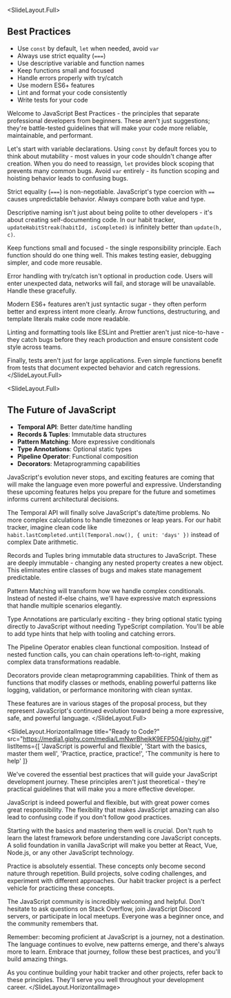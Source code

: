 
<SlideLayout.Full>
## Best Practices

- Use `const` by default, `let` when needed, avoid `var`
- Always use strict equality (`===`)
- Use descriptive variable and function names
- Keep functions small and focused
- Handle errors properly with try/catch
- Use modern ES6+ features
- Lint and format your code consistently
- Write tests for your code

<Notes>
Welcome to JavaScript Best Practices - the principles that separate professional developers from beginners. These aren't just suggestions; they're battle-tested guidelines that will make your code more reliable, maintainable, and performant.

Let's start with variable declarations. Using `const` by default forces you to think about mutability - most values in your code shouldn't change after creation. When you do need to reassign, `let` provides block scoping that prevents many common bugs. Avoid `var` entirely - its function scoping and hoisting behavior leads to confusing bugs.

Strict equality (`===`) is non-negotiable. JavaScript's type coercion with `==` causes unpredictable behavior. Always compare both value and type.

Descriptive naming isn't just about being polite to other developers - it's about creating self-documenting code. In our habit tracker, `updateHabitStreak(habitId, isCompleted)` is infinitely better than `update(h, c)`.

Keep functions small and focused - the single responsibility principle. Each function should do one thing well. This makes testing easier, debugging simpler, and code more reusable.

Error handling with try/catch isn't optional in production code. Users will enter unexpected data, networks will fail, and storage will be unavailable. Handle these gracefully.

Modern ES6+ features aren't just syntactic sugar - they often perform better and express intent more clearly. Arrow functions, destructuring, and template literals make code more readable.

Linting and formatting tools like ESLint and Prettier aren't just nice-to-have - they catch bugs before they reach production and ensure consistent code style across teams.

Finally, tests aren't just for large applications. Even simple functions benefit from tests that document expected behavior and catch regressions.
</Notes>
</SlideLayout.Full>

<SlideLayout.Full>
## The Future of JavaScript

- **Temporal API**: Better date/time handling
- **Records & Tuples**: Immutable data structures
- **Pattern Matching**: More expressive conditionals
- **Type Annotations**: Optional static types
- **Pipeline Operator**: Functional composition
- **Decorators**: Metaprogramming capabilities

<Notes>
JavaScript's evolution never stops, and exciting features are coming that will make the language even more powerful and expressive. Understanding these upcoming features helps you prepare for the future and sometimes informs current architectural decisions.

The Temporal API will finally solve JavaScript's date/time problems. No more complex calculations to handle timezones or leap years. For our habit tracker, imagine clean code like `habit.lastCompleted.until(Temporal.now(), { unit: 'days' })` instead of complex Date arithmetic.

Records and Tuples bring immutable data structures to JavaScript. These are deeply immutable - changing any nested property creates a new object. This eliminates entire classes of bugs and makes state management predictable.

Pattern Matching will transform how we handle complex conditionals. Instead of nested if-else chains, we'll have expressive match expressions that handle multiple scenarios elegantly.

Type Annotations are particularly exciting - they bring optional static typing directly to JavaScript without needing TypeScript compilation. You'll be able to add type hints that help with tooling and catching errors.

The Pipeline Operator enables clean functional composition. Instead of nested function calls, you can chain operations left-to-right, making complex data transformations readable.

Decorators provide clean metaprogramming capabilities. Think of them as functions that modify classes or methods, enabling powerful patterns like logging, validation, or performance monitoring with clean syntax.

These features are in various stages of the proposal process, but they represent JavaScript's continued evolution toward being a more expressive, safe, and powerful language.
</Notes>
</SlideLayout.Full>

<SlideLayout.HorizontalImage 
  title="Ready to Code?" 
  src="https://media1.giphy.com/media/LmNwrBhejkK9EFP504/giphy.gif"
  listItems={[
    'JavaScript is powerful and flexible',
    'Start with the basics, master them well',
    'Practice, practice, practice!',
    'The community is here to help'
  ]}
>

<Notes>
We've covered the essential best practices that will guide your JavaScript development journey. These principles aren't just theoretical - they're practical guidelines that will make you a more effective developer.

JavaScript is indeed powerful and flexible, but with great power comes great responsibility. The flexibility that makes JavaScript amazing can also lead to confusing code if you don't follow good practices.

Starting with the basics and mastering them well is crucial. Don't rush to learn the latest framework before understanding core JavaScript concepts. A solid foundation in vanilla JavaScript will make you better at React, Vue, Node.js, or any other JavaScript technology.

Practice is absolutely essential. These concepts only become second nature through repetition. Build projects, solve coding challenges, and experiment with different approaches. Our habit tracker project is a perfect vehicle for practicing these concepts.

The JavaScript community is incredibly welcoming and helpful. Don't hesitate to ask questions on Stack Overflow, join JavaScript Discord servers, or participate in local meetups. Everyone was a beginner once, and the community remembers that.

Remember: becoming proficient at JavaScript is a journey, not a destination. The language continues to evolve, new patterns emerge, and there's always more to learn. Embrace that journey, follow these best practices, and you'll build amazing things.

As you continue building your habit tracker and other projects, refer back to these principles. They'll serve you well throughout your development career.
</Notes>
</SlideLayout.HorizontalImage>